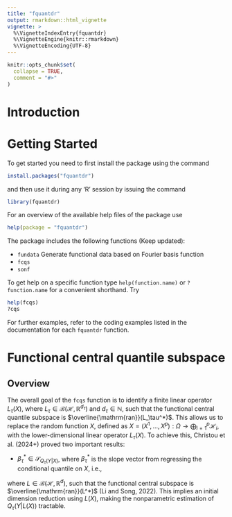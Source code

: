 ```yaml
---
title: "fquantdr"
output: rmarkdown::html_vignette
vignette: >
  %\VignetteIndexEntry{fquantdr}
  %\VignetteEngine{knitr::rmarkdown}
  %\VignetteEncoding{UTF-8}
---
```


```r
knitr::opts_chunk$set(
  collapse = TRUE,
  comment = "#>"
)
```

# Introduction

# Getting Started

To get started you need to first install the package using the command
```r
install.packages("fquantdr")
```

and then use it during any 'R' session by issuing the command
```r
library(fquantdr)
```

For an overview of the available help files of the package use
```r
help(package = "fquantdr")
```

The package includes the following functions (Keep updated):

* `fundata` Generate functional data based on Fourier basis function
* `fcqs`
* `sonf`

<!-- * `discrete` Discretize conversion of a continuous numeric vector -->
<!-- * `gramatrix` Computes the center gram matrix -->
<!-- * `matpower` Power of a matrix -->
<!-- * `mcorr` Multiple correlation between two random vectors -->
<!-- * `mppower` Moore-Penrose type power -->
<!-- * `qmat` Computes a transformed identity matrix -->
<!-- * `rigpower` Ridge-regression type power -->
<!-- * `slav` Compute slice average  -->
<!-- * `slprob` Compute slice proportions  -->
<!-- * `symmetry` Symmtrize Matrix -->

To get help on a specific function type `help(function.name)` or `?function.name` for a convenient shorthand. Try
```r
help(fcqs)
?cqs
```

For further examples, refer to the coding examples listed in the documentation for each `fquantdr` function.

# Functional central quantile subspace
## Overview

The overall goal of the `fcqs` function is to identify a finite linear operator $L_\tau(X)$, where $L_{\tau} \in \mathscr{B}(\mathscr{H}, \mathbb{R}^{d_\tau})$ and $d_{\tau} \in \mathbb{N}$, such that the functional central quantile subspace is $\overline{\mathrm{ran}}(L_\tau^*)$. This allows us to replace the random function $X$, defined as $X = (X^1, \dots, X^p): \Omega \rightarrow \bigoplus_{i=1}^{p} \mathcal{H}_i$, with the lower-dimensional linear operator $L_\tau(X)$. To achieve this, Christou et al. (2024+) proved two important results:

* $\beta_\tau^* \in \mathcal{S}_{Q_{\tau}(Y|X)}$, where $\beta_\tau^*$ is the slope vector from regressing the conditional quantile on $X$, i.e.,

\begin{eqnarray*}
(\alpha_{\tau}^*, \beta_{\tau}^*) = \arg \min_{(a_{\tau}, b_{\tau})} E [Q_{\tau}\{Y|L(X)\} - a_{\tau} - \langle b_{\tau}, X \rangle_{\mathscr{H}}]^2
\end{eqnarray*}
where $L \in \mathscr{B}(\mathscr{H}, \mathbb{R}^d)$, such that the functional central subspace is $\overline{\mathrm{ran}}(L^*)$ (Li and Song, 2022). This implies an initial dimension reduction using $L(X)$, making the nonparametric estimation of $Q_\tau(Y|L(X))$ tractable. 

